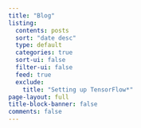 ```yaml
---
title: "Blog"
listing:
  contents: posts
  sort: "date desc"
  type: default
  categories: true
  sort-ui: false
  filter-ui: false
  feed: true
  exclude:
    title: "Setting up TensorFlow*"
page-layout: full
title-block-banner: false 
comments: false
---
```

